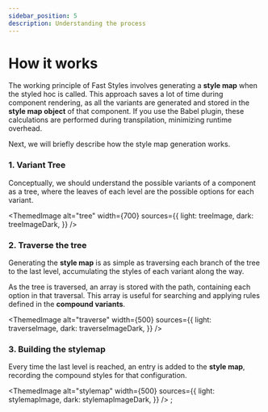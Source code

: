 ```yaml
---
sidebar_position: 5
description: Understanding the process
---
```



# How it works

The working principle of Fast Styles involves generating a **style map** when the styled hoc is called.
This approach saves a lot of time during component rendering, as all the variants are generated and stored in the **style map object** of that component.
If you use the Babel plugin, these calculations are performed during transpilation, minimizing runtime overhead.

Next, we will briefly describe how the style map generation works.

### 1. Variant Tree

Conceptually, we should understand the possible variants of a component as a tree,
where the leaves of each level are the possible options for each variant.

<ThemedImage
  alt="tree"
  width={700}
  sources={{
    light: treeImage,
    dark: treeImageDark,
  }}
/>

### 2. Traverse the tree

Generating the **style map** is as simple as traversing each branch of the tree to the last level, accumulating the styles of each variant along the way.

As the tree is traversed, an array is stored with the path, containing each option in that traversal. This array is useful for searching and applying rules defined in the **compound variants**.

<ThemedImage
  alt="traverse"
  width={500}
  sources={{
    light: traverseImage,
    dark: traverseImageDark,
  }}
/>

### 3. Building the stylemap

Every time the last level is reached, an entry is added to the **style map**, recording the compound styles for that configuration.

<ThemedImage
  alt="stylemap"
  width={500}
  sources={{
    light: stylemapImage,
    dark: stylemapImageDark,
  }}
/>
;
